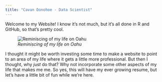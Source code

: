 ```yaml
---
title: "Cavan Donohoe - Data Scientist"
---
```


<head>
    <link rel="apple-touch-icon" sizes="180x180" href="/apple-touch-icon.png">
    <link rel="icon" type="image/png" sizes="32x32" href="/favicon-32x32.png">
    <link rel="icon" type="image/png" sizes="16x16" href="/favicon-16x16.png">
    <link rel="manifest" href="/site.webmanifest">
    <link rel="mask-icon" href="/safari-pinned-tab.svg" color="#5bbad5">
    <meta name="msapplication-TileColor" content="#da532c">
    <meta name="theme-color" content="#ffffff">
</head>

Welcome to my Website! I know it's not much, but it's all done in R and GitHub, so that's pretty cool.

![*Reminiscing of my life on Oahu*](China Walls Sunset.jpg)

I thought it might be worth investing some time to make a website to point to an area of my life where it gets a little more professional. But then I thought, why *just* do that? Why not incorporate some other aspects of my life that makes me me. So yes, this will have my ever growing resume, but let's have a little bit of fun while we're here.

